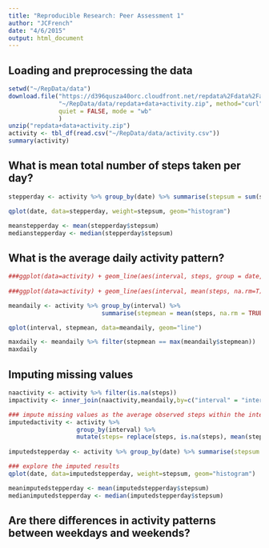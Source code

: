 ```yaml
---
title: "Reproducible Research: Peer Assessment 1"
author: "JCFrench"
date: "4/6/2015"
output: html_document
---
```



## Loading and preprocessing the data

```r
setwd("~/RepData/data")
download.file("https://d396qusza40orc.cloudfront.net/repdata%2Fdata%2Factivity.zip", 
              "~/RepData/data/repdata+data+activity.zip", method="curl", 
              quiet = FALSE, mode = "wb"
              )
unzip("repdata+data+activity.zip")
activity <- tbl_df(read.csv("~/RepData/data/activity.csv"))
summary(activity)

```

## What is mean total number of steps taken per day?
```r

stepperday <- activity %>% group_by(date) %>% summarise(stepsum = sum(steps, na.rm = TRUE))

qplot(date, data=stepperday, weight=stepsum, geom="histogram")

meanstepperday <- mean(stepperday$stepsum)
medianstepperday <- median(stepperday$stepsum)

```

## What is the average daily activity pattern?
```r
###ggplot(data=activity) + geom_line(aes(interval, steps, group = date, color = date)) + 
  
###ggplot(data=activity) + geom_line(aes(interval, mean(steps, na.rm=T), group = interval))

meandaily <- activity %>% group_by(interval) %>% 
                          summarise(stepmean = mean(steps, na.rm = TRUE))

qplot(interval, stepmean, data=meandaily, geom="line")

maxdaily <- meandaily %>% filter(stepmean == max(meandaily$stepmean))
maxdaily

```

## Imputing missing values
```r
naactivity <- activity %>% filter(is.na(steps))
impactivity <- inner_join(naactivity,meandaily,by=c("interval" = "interval"))

### impute missing values as the average observed steps within the interval
imputedactivity <- activity %>% 
                   group_by(interval) %>%
                   mutate(steps= replace(steps, is.na(steps), mean(steps, na.rm=TRUE)))
                   
imputedstepperday <- activity %>% group_by(date) %>% summarise(stepsum = sum(steps, na.rm = TRUE))

### explore the imputed results
qplot(date, data=imputedstepperday, weight=stepsum, geom="histogram")

meanimputedstepperday <- mean(imputedstepperday$stepsum)
medianimputedstepperday <- median(imputedstepperday$stepsum)

```
## Are there differences in activity patterns between weekdays and weekends?
